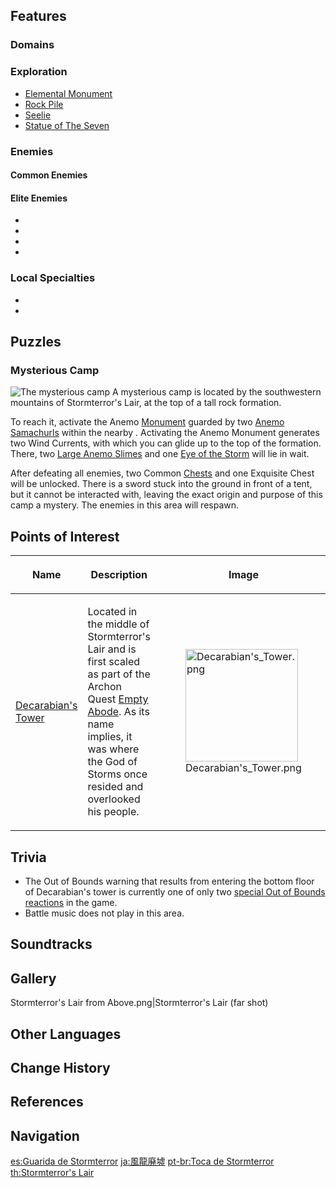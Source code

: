 {{Location Infobox
|image        = Stormterror's Lair.png
|type         = Subarea
|region       = Mondstadt
|area         = Brightcrown Mountains
}}
{{Description|The one who once dwelt in that lonely tower is no more. The murmuring winds that shroud the desolate city tell of that most ancient of stories, which no mortal now remembers: they tell of their erstwhile master, the nameless wind sprite, and the chorus that caused the tower to quail...|Abandoned Capital of Howling Winds}}
{{Description|Ruins of an ancient city filled with magical mechanisms and painful memories.<br />It was once used as a lair by the dangerous dragon, Stormterror.<br />Despite the danger, many audacious adventurers seek the treasures hidden in this place.|[[Expedition]] description}}
{{Location Intro|description=<p>It was once the capital of [[Decarabian's Mondstadt|Old Mondstadt]], ruled by the God of Storms, [[Decarabian]]. After he was slain in an uprising, [[Barbatos]] took his place and reshaped the land. The people then moved the capital to an island in the middle of [[Cider Lake]], where the [[City of Mondstadt]] remains to this day.</p><p>Five hundred years ago, victorious but grievously injured by the corrupted dragon [[Durin]], the Dragon of the East [[Dvalin]] fell into a deep slumber in the ruins of the former capital. However, the people of Mondstadt forgot about him and when he reawakened; they feared him and called him "Stormterror" &mdash; giving the region its current name. This, along with the pain from the poisonous blood clots inflicted by Durin, allowed him to be manipulated by the [[Abyss Order]].</p><p>The area is protected by a storm barrier, preventing players from entering until the [[Archon Quest]] [[Prologue]]: Act III - [[Song of the Dragon and Freedom]] quest [[Hurdle]] is completed.</p>}}

==Features==
===Domains===
{{Domains by Category Gallery}}

===Exploration===
* [[Elemental Monument]]
* [[Rock Pile]]
* [[Seelie]]
* [[Statue of The Seven]]

===Enemies===
====Common Enemies====
{{Column|2|
*{{Enemy|Hilichurl}}
*{{Enemy|Hilichurl Berserker}}
*{{Enemy|Hilichurl Shooter}}
*{{Enemy|Pyro Hilichurl Shooter}}
*{{Enemy|Hilichurl Grenadier}}
*{{Enemy|Anemo Slime}}
*{{Enemy|Cryo Slime}}
*{{Enemy|Geo Slime}}
*{{Enemy|Hydro Slime}}
*{{Enemy|Large Hydro Slime}}
*{{Enemy|Cryo Whopperflower}}
*{{Enemy|Anemo Samachurl}}
*{{Enemy|Fatui Geochanter Bracer}}
*{{Enemy|Fatui Pyroslinger Bracer}}
*{{Enemy|Fatui Electrohammer Vanguard}}
}}

====Elite Enemies====
*{{Enemy|Eye of the Storm}}
*{{Enemy|Wooden Shieldwall Mitachurl}}
*{{Enemy|Blazing Axe Mitachurl}}
*{{Enemy|Ruin Guard}}

===Local Specialties===
*{{Item|Calla Lily}}
*{{Item|Windwheel Aster}}

==Puzzles==
===Mysterious Camp===
[[File:Stormterror's Lair Mysterious Camp.png|thumb|The mysterious camp]]
A mysterious camp is located by the southwestern mountains of Stormterror's Lair, at the top of a tall rock formation.

To reach it, activate the Anemo [[Monument]] guarded by two [[Anemo Samachurl]]s within the nearby {{w|peristyle}}. Activating the Anemo Monument generates two Wind Currents, with which you can glide up to the top of the formation. There, two [[Large Anemo Slime]]s and one [[Eye of the Storm]] will lie in wait.

After defeating all enemies, two Common [[Chest]]s and one Exquisite Chest will be unlocked. There is a sword stuck into the ground in front of a tent, but it cannot be interacted with, leaving the exact origin and purpose of this camp a mystery. The enemies in this area will respawn.

==Points of Interest==
{| class="article-table" style="width: 100%;"
! style="width: 25%;" |Name
! style="width: 50%;" |Description
! style="width: 25%;" |Image
|- id="Decarabian's Tower"
|[[Decarabian's Tower]]
|Located in the middle of Stormterror's Lair and is first scaled as part of the Archon Quest [[Empty Abode]]. As its name implies, it was where the God of Storms once resided and overlooked his people.
|[[File:Decarabian's Tower.png|180px]]
|}

==Trivia==
* The Out of Bounds warning that results from entering the bottom floor of Decarabian's tower is currently one of only two [[Out of Bounds#Special Out of Bounds reactions|special Out of Bounds reactions]] in the game.
*Battle music does not play in this area.

==Soundtracks==
{{Soundtracks by Category Table|Stormterror's Lair Soundtracks|header=Stormterror's Lair}}

==Gallery==
<gallery hideaddbutton="true" captionalign="center">
Stormterror's Lair from Above.png|Stormterror's Lair (far shot)
</gallery>

==Other Languages==
{{Other Languages
|en      = Stormterror's Lair
|zhs     = 风龙废墟
|zhs_rm  = Fēnglóng Fèixū
|zht     = 風龍廢墟
|zht_rm  = Fēnglóng Fèixū
|zh_tl   = Wind Dragon Abandoned Ruins
|ja      = {{Rubi|風|ふう|龍|りゅう|廃|はい|墟|きょ}}
|ja_rm   = Fuuryuu Haikyo<ref>[[Map]], Label: Stormterror's Lair (Japanese)</ref>
|ja_tl   = Wind Dragon Abandoned Ruins
|ko      = 바람 드래곤의 {{tt|폐허|廢墟}}
|ko_rm   = Baram Deuraegon-ui Pyeheo
|ko_tl   = Wind Dragon's Ruins
|es      = Guarida de Stormterror
|es_tl   = Stormterror's Lair
|fr      = Antre de Stormterror
|fr_tl   = Stormterror's Lair
|ru      = Логово Ужаса Бури
|ru_tl   = Stormterror's Lair
|th      = Stormterror's Lair
|vi      = {{tt|Phế Tích|廢跡}} {{tt|Phong Long|風龍}}
|vi_tl   = Wind Dragon Ruins
|de      = Dvalins Ruinen
|de_tl   = Dvalin's Ruins
|id      = Stormterror's Lair
|pt      = Toca de Stormterror
|pt_tl   = Stormterror's Lair
}}

==Change History==
{{Change History|1.0}}

==References==
{{Reflist}}

==Navigation==
{{Area Navbox|Mondstadt}}

[[es:Guarida de Stormterror]]
[[ja:風龍廃墟]]
[[pt-br:Toca de Stormterror]]
[[th:Stormterror's Lair]]